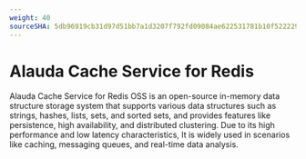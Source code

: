 ```yaml
---
weight: 40
sourceSHA: 5db96919cb31d97d51bb7a1d3207f792fd09084ae622531781b10f522229805a
---
```


# Alauda Cache Service for Redis

Alauda Cache Service for Redis OSS is an open-source in-memory data structure storage system that supports various data structures such as strings, hashes, lists, sets, and sorted sets, and provides features like persistence, high availability, and distributed clustering. Due to its high performance and low latency characteristics, It is widely used in scenarios like caching, messaging queues, and real-time data analysis.

<ExternalSite name="redis" href="/intro" />
